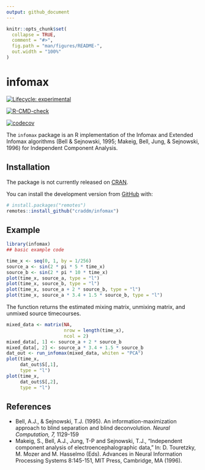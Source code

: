 ```yaml
---
output: github_document
---
```


<!-- README.md is generated from README.Rmd. Please edit that file -->

```r
knitr::opts_chunk$set(
  collapse = TRUE,
  comment = "#>",
  fig.path = "man/figures/README-",
  out.width = "100%"
)
```

# infomax
<!-- badges: start -->
[![Lifecycle: experimental](https://img.shields.io/badge/lifecycle-experimental-orange.svg)](https://www.tidyverse.org/lifecycle/#experimental)

[![R-CMD-check](https://github.com/craddm/infomax/workflows/R-CMD-check/badge.svg)](https://github.com/craddm/infomax/actions)

[![codecov](https://codecov.io/gh/craddm/infomax/branch/master/graph/badge.svg?token=8VYL66NE7Z)](https://codecov.io/gh/craddm/infomax)
<!-- badges: end -->

The `infomax` package is an R implementation of the Infomax and Extended Infomax algorithms (Bell & Sejnowski, 1995; Makeig, Bell, Jung, & Sejnowski, 1996) for Independent Component Analysis. 

## Installation

The package is not currently released on [CRAN](https://CRAN.R-project.org).

You can install the development version from [GitHub](https://github.com/) with:

``` r
# install.packages("remotes")
remotes::install_github("craddm/infomax")
```

## Example

```r
library(infomax)
## basic example code
```


```r
time_x <- seq(0, 1, by = 1/256)
source_a <- sin(2 * pi * 5 * time_x)
source_b <- sin(2 * pi * 10 * time_x)
plot(time_x, source_a, type = "l")
plot(time_x, source_b, type = "l")
plot(time_x, source_a + 2 * source_b, type = "l")
plot(time_x, source_a * 3.4 + 1.5 * source_b, type = "l")
```
The function returns the estimated mixing matrix, unmixing matrix, and unmixed source timecourses.

```r
mixed_data <- matrix(NA,
                     nrow = length(time_x),
                     ncol = 2)
mixed_data[, 1] <- source_a + 2 * source_b
mixed_data[, 2] <- source_a * 3.4 + 1.5 * source_b
dat_out <- run_infomax(mixed_data, whiten = "PCA")
plot(time_x,
     dat_out$S[,1],
     type = "l")
plot(time_x,
     dat_out$S[,2],
     type = "l")
```

## References

* Bell, A.J., & Sejnowski, T.J. (1995). An information-maximization approach to blind separation and blind deconvolution. *Neural Computation, 7,* 1129-159
* Makeig, S., Bell, A.J., Jung, T-P and Sejnowski, T.J., "Independent component analysis of  electroencephalographic data,"  In: D. Touretzky, M. Mozer and M. Hasselmo (Eds). Advances in Neural  Information Processing Systems 8:145-151, MIT Press, Cambridge, MA (1996).
